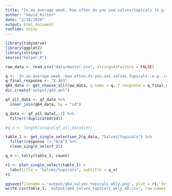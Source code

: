 ```yaml
---
title: "In an average week, how often do you use salves/topicals (e.g. creams, lotions, sprays, etc.)"
author: "David Ritter"
date: "2/18/2020"
output: html_document
runtime: shiny
---
```


```r
library(tidyverse)
library(ggplot2)
library(stringr)
source("helper.R")
```

```r
raw_data <- read.csv("data/master.csv", stringsAsFactors = FALSE)
```

```r
q <- 'In.an.average.week..how.often.do.you.use.salves.topicals..e.g..creams..lotions..sprays..etc...'
q_final_response <- "X.303"
q64_data <- get_choose_all(raw_data, q.name = q, f.response = q_final_response)
dir.create("output/q43_qol")
```

```r
qf_all_data <- qf_data %>%
  inner_join(q64_data, by = "id") 

q_data <- qf_all_data[,-2] %>%
  filter(!duplicated(id))

#q_n <- length(unique(qf_all_data$id))
```

```r
table_1 <- get_single_selection_2(q_data, "Salves/topicals") %>%
  filter(response != "N/A") %>%
  clean_single_select_2()

q_n <- tally(table_1, count)

r1 <- plot_single_select(table_1) +
  labs(title = "Salves/topicals", subtitle = q_n)
r1
```

```r
ggsave(filename = 'output/q64_salves_topicals_wkly.png', plot = r1, device = 'png')
write.csv(table_1, 'output/q64_salves_topicals_wkly_48.csv', row.names = FALSE)
```

